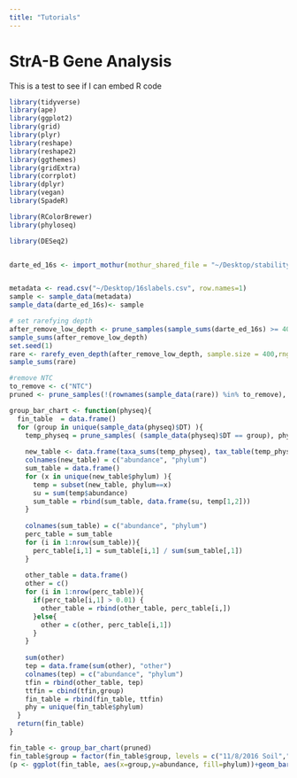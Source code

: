 ```yaml
---
title: "Tutorials"
---
```

# StrA-B Gene Analysis

This is a test to see if I can embed R code

```r
library(tidyverse)
library(ape)
library(ggplot2)
library(grid)
library(plyr)
library(reshape)
library(reshape2)
library(ggthemes)
library(gridExtra)
library(corrplot)
library(dplyr)
library(vegan)
library(SpadeR)

library(RColorBrewer)
library(phyloseq)

library(DESeq2)


darte_ed_16s <- import_mothur(mothur_shared_file = "~/Desktop/stability.opti_mcc.shared", mothur_constaxonomy_file = "~/Desktop/stability.cons.taxonomy")


metadata <- read.csv("~/Desktop/16slabels.csv", row.names=1)
sample <- sample_data(metadata)
sample_data(darte_ed_16s)<- sample

# set rarefying depth
after_remove_low_depth <- prune_samples(sample_sums(darte_ed_16s) >= 400, darte_ed_16s)
sample_sums(after_remove_low_depth)
set.seed(1)
rare <- rarefy_even_depth(after_remove_low_depth, sample.size = 400,rngseed=TRUE)
sample_sums(rare)

#remove NTC
to_remove <- c("NTC")
pruned <- prune_samples(!(rownames(sample_data(rare)) %in% to_remove), rare)

group_bar_chart <- function(physeq){
  fin_table  = data.frame()
  for (group in unique(sample_data(physeq)$DT) ){
    temp_physeq = prune_samples( (sample_data(physeq)$DT == group), physeq)
    
    new_table <- data.frame(taxa_sums(temp_physeq), tax_table(temp_physeq)[,2])
    colnames(new_table) = c("abundance", "phylum")
    sum_table = data.frame()
    for (x in unique(new_table$phylum) ){
      temp = subset(new_table, phylum==x)
      su = sum(temp$abundance)
      sum_table = rbind(sum_table, data.frame(su, temp[1,2]))
    }
    
    colnames(sum_table) = c("abundance", "phylum")
    perc_table = sum_table
    for (i in 1:nrow(sum_table)){
      perc_table[i,1] = sum_table[i,1] / sum(sum_table[,1])
    }
    
    other_table = data.frame()
    other = c()
    for (i in 1:nrow(perc_table)){
      if(perc_table[i,1] > 0.01) {
        other_table = rbind(other_table, perc_table[i,])
      }else{
        other = c(other, perc_table[i,1])
      }
    }
    
    sum(other)
    tep = data.frame(sum(other), "other")
    colnames(tep) = c("abundance", "phylum")
    tfin = rbind(other_table, tep)
    ttfin = cbind(tfin,group)
    fin_table = rbind(fin_table, ttfin)
    phy = unique(fin_table$phylum)
  }
  return(fin_table)
}

fin_table <- group_bar_chart(pruned)
fin_table$group = factor(fin_table$group, levels = c("11/8/2016 Soil","11/12/2016 Manure" ,"11/15/2016 Manure Line","11/15/2016 Soil"))
(p <- ggplot(fin_table, aes(x=group,y=abundance, fill=phylum))+geom_bar(stat="identity",color="black")+labs(y="relative abundance")+ scale_fill_hue()+theme(axis.text.x = element_text(angle = 45, hjust = 1, vjust = 1)))

```
